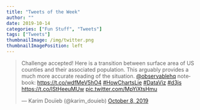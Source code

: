 ```yaml
---
title: "Tweets of the Week"
author: ""
date: 2019-10-14
categories: ["Fun Stuff", "Tweets"]
tags: ["Tweets"]
thumbnailImage: /img/twitter.png
thumbnailImagePosition: left
---
```


<blockquote class="twitter-tweet"><p lang="en" dir="ltr">Challenge accepted! Here is a transition between surface area of US counties and their associated population. This arguably provides a much more accurate reading of the situation. <a href="https://twitter.com/observablehq?ref_src=twsrc%5Etfw">@observablehq</a> notebook: <a href="https://t.co/wdfMeV5hO4">https://t.co/wdfMeV5hO4</a> <a href="https://twitter.com/hashtag/HowChartsLie?src=hash&amp;ref_src=twsrc%5Etfw">#HowChartsLie</a> <a href="https://twitter.com/hashtag/DataViz?src=hash&amp;ref_src=twsrc%5Etfw">#DataViz</a> <a href="https://twitter.com/hashtag/d3js?src=hash&amp;ref_src=twsrc%5Etfw">#d3js</a> <a href="https://t.co/lStHeeuMUw">https://t.co/lStHeeuMUw</a> <a href="https://t.co/MpYiXtsHmu">pic.twitter.com/MpYiXtsHmu</a></p>&mdash; Karim Douïeb (@karim_douieb) <a href="https://twitter.com/karim_douieb/status/1181695687005745153?ref_src=twsrc%5Etfw">October 8, 2019</a></blockquote> <script async src="https://platform.twitter.com/widgets.js" charset="utf-8"></script>
